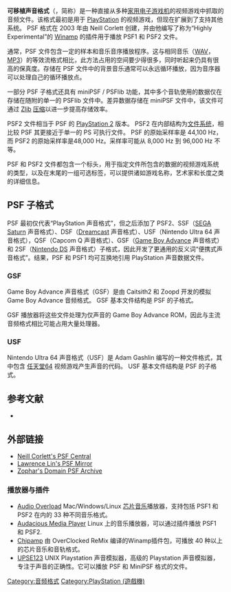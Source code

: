 {{NoteTA

| G1 = IT

| G2 = Games

}}

'''可移植声音格式'''（{{lang-en|Portable Sound Format}}，简称{{lang|en|PSF}}）是一种直接从多种[[家用游戏机|家用电子游戏机]]的视频游戏中抓取的音频文件。该格式最初是用于 [[PlayStation|PlayStation]] 的视频游戏，但现在扩展到了支持其他系统。
PSF 格式在 2003 年由 Neill Corlett 创建，并由他编写了称为“Highly Experimental”的 [[Winamp|Winamp]] 的插件用于播放 PSF1 和 PSF2 文件。

通常，PSF 文件包含一定的样本和音乐音序播放程序。这与相同音乐（[[WAV|WAV]]，[[MP3|MP3]]）的等效流格式相比，此方法占用的空间要少得很多，同时听起来仍具有很高的保真度。存储在 PSF 文件中的背景音乐通常可以永远循环播放，因为音序器可以处理自己的循环播放点。

一部分 PSF 子格式还具有 miniPSF / PSFlib 功能，其中多个音轨使用的数据仅在存储在随附的单一的 PSFlib 文件中。差异数据存储在 miniPSF 文件中，该文件可通过 [[Zlib|Zlib]] [[数据压缩|压缩]]以进一步提高存储效率。

PSF2 文件相当于 PSF 的 [[PlayStation_2|PlayStation 2]] 版本。 PSF2 在内部结构为[[文件系统|文件系统]]，相比较 PSF 其更接近于单一的 PS 可执行文件。 PSF 的原始采样率是 44,100 Hz，而 PSF2 的原始采样率是48,000 Hz。采样率可能从 8,000 Hz 到 96,000 Hz 不等。

PSF 和 PSF2 文件都包含一个标头，用于指定文件所包含的数据的视频游戏系统的类型，以及在末尾的一组可选标签，可以提供诸如游戏名称，艺术家和长度之类的详细信息。

== PSF 子格式 ==
PSF 最初仅代表“PlayStation 声音格式”，但之后添加了 PSF2、SSF（[[SEGA_Saturn|SEGA Saturn]] 声音格式）、DSF（[[Dreamcast|Dreamcast]] 声音格式）、USF（Nintendo Ultra 64 声音格式），QSF（Capcom Q 声音格式）、GSF（[[Game_Boy_Advance|Game Boy Advance]] 声音格式）和 2SF（[[任天堂DS|Nintendo DS]] 声音格式）子格式，因此开发了更通用的反义词“便携式声音格式”。结果，PSF 和 PSF1 均可互换地引用 PlayStation 声音数据文件。

=== GSF ===
Game Boy Advance 声音格式（GSF）是由 Caitsith2 和 Zoopd 开发的模拟 Game Boy Advance 音频格式。 GSF 基本文件结构是 PSF 的子格式。

GSF 播放器将这些文件处理为仅声音的 Game Boy Advance ROM，因此与主流音频格式相比可能占用大量处理器。

=== USF ===
Nintendo Ultra 64 声音格式（USF）是 Adam Gashlin 编写的一种文件格式，其中包含 [[任天堂64|任天堂64]] 视频游戏产生声音的代码。 USF 基本文件结构是 PSF 的子格式。

== 参考文献 ==
*{{cite journal
  | last = Chang
  | first =  KyuSik
  | authorlink = |author2=Kim, GyuBeom |author3=Kim, TaeYong  
  | title = Video Game Console Audio: Evolution and Future Trends
  | journal = Computer Graphics, Imaging and Visualisation, 2007. CGIV '07
  | volume = 
  | issue = 
  | pages = 97–102
  | location = Bangkok, Thailand
  | date = 14–17 August 2007
  | doi = 10.1109/CGIV.2007.87
  | id = 
  | isbn = 978-0-7695-2928-8
 }}
{{reflist}}

== 外部链接 ==

* [https://web.archive.org/web/20030803010630/http://www.neillcorlett.com/psf/ Neill Corlett's PSF Central]
* [http://www.tzone.org/~llin/psf/ Lawrence Lin's PSF Mirror] {{Wayback|url=http://www.tzone.org/~llin/psf/ |date=20210212001755 }}
* [http://www.zophar.net/psf/ Zophar's Domain PSF Archive] {{Wayback|url=http://www.zophar.net/psf/ |date=20080710211447 }}

=== 播放器与插件 ===

* [http://www.bannister.org/software/ao.htm Audio Overload] {{Wayback|url=http://www.bannister.org/software/ao.htm |date=20210220073414 }} Mac/Windows/Linux [[芯片音乐|芯片音乐]]播放器，支持包括 PSF1 和 PSF2 在内的 33 种不同音乐格式。
* [[Audacious_Media_Player|Audacious Media Player]] Linux 上的音乐播放器，可以通过插件播放 PSF1 和 PSF2.
* [https://web.archive.org/web/20131224102922/http://www.chipamp.org/ Chipamp] 由 OverClocked ReMix 编译的Winamp插件包，可播放 40 种以上的芯片音乐和音轨格式。
* [https://packages.debian.org/stretch/upse123 UPSE123] {{Wayback|url=https://packages.debian.org/stretch/upse123 |date=20170903163212 }} UNIX Playstation 声音模拟器，高级的 Playstation 声音模拟器，专注于声音的正确性。它可以播放 PSF 和 MiniPSF 格式的文件。

[[Category:音频格式|Category:音频格式]]
[[Category:PlayStation_(遊戲機)|Category:PlayStation (遊戲機)]]